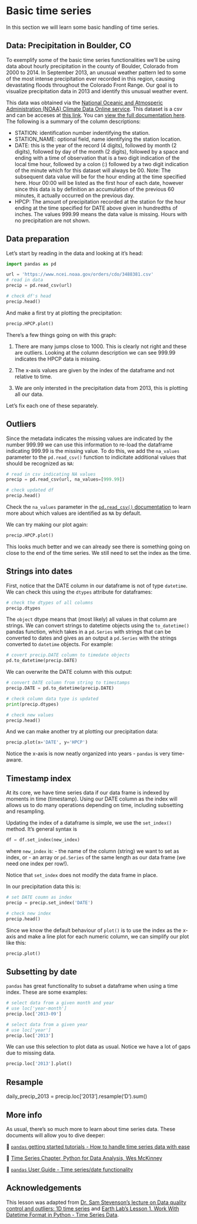 # Basic time series

In this section we will learn some basic handling of time series. 

<!--
Add section about
## `Timestamp`

- basic pandas data type for dates
- what it is
- create one

- NaT = not a time. `pd.NaT` = nd behaves similar as np.nan does for float data.
-->

## Data: Precipitation in Boulder, CO

To exemplify some of the basic time series functionalities we'll be using data about hourly precipitation in the county of Boulder, Colorado from 2000 to 2014. In September 2013, an unusual weather pattern led to some of the most intense precipitation ever recorded in this region, causing devastating floods throughout the Colorado Front Range. Our goal is to visualize precipitation data in 2013 and identify this unusual weather event.

This data was obtained via the [National Oceanic and Atmosperic Administration (NOAA) Climate Data Online service](https://www.ncdc.noaa.gov/cdo-web/). This dataset is a csv and can be acceses at [this link](https://www.ncei.noaa.gov/orders/cdo/3488381.csv). You can [view the full documentation here](https://www.ncei.noaa.gov/pub/data/cdo/documentation/PRECIP_HLY_documentation.pdf). The following is a summary of the column descriptions:

- STATION: identification number indentifying the station. 
- STATION_NAME: optional field, name identifying the station location. 
- DATE: this is the year of the record (4 digits), followed by month (2 digits), followed by day of the month (2 digits), followed by a space and ending with a time of observation that is a two digit indication of the local time hour, followed by a colon (:) followed by a two digit indication of the minute which for this dataset will always be 00. Note: The subsequent data value will be for the hour ending at the time specified here. Hour 00:00 will be listed as the first hour of each date, however since this data is by definition an accumulation of the previous 60 minutes, it actually occurred on the previous day.
- HPCP: The amount of precipitation recorded at the station for the hour ending at the time specified for DATE above given in hundredths of inches. The values 999.99 means the data value is missing. Hours with no precipitation are not shown.

## Data preparation

Let's start by reading in the data and looking at it's head:
```python
import pandas as pd

url = 'https://www.ncei.noaa.gov/orders/cdo/3488381.csv'
# read in data 
precip = pd.read_csv(url)

# check df's head
precip.head()
```

And make a first try at plotting the precipitation:

```python
precip.HPCP.plot()
```

There's a few things going on with this graph:
 
1. There are many jumps close to 1000. This is clearly not right and these are outliers. Looking at the column description we can see 999.99 indicates the HPCP data is missing.

2. The x-axis values are given by the index of the dataframe and not relative to time. 

3. We are only intersted in the precipitation data from 2013, this is plotting all our data.

Let's fix each one of these separately.

## Outliers

Since the metadata indicates the missing values are indicated by the number 999.99 we can use this information to re-load the dataframe indicating 999.99 is the missing value. To do this, we add the `na_values` parameter to the `pd.read_csv()` function to indicitate additional values that should be recognized as `NA`:

```python
# read in csv indicating NA values
precip = pd.read_csv(url, na_values=[999.99])

# check updated df
precip.head()
```

Check the `na_values` parameter in the [`pd.read_csv()` documentation](https://pandas.pydata.org/pandas-docs/stable/reference/api/pandas.read_csv.html) to learn more about which values are identified as `NA` by default. 

We can try making our plot again:

```python
precip.HPCP.plot()
```

This looks much better and we can already see there is something going on close to the end of the time series. We still need to set the index as the time.

## Strings into dates
First, notice that the DATE column in our dataframe is not of type `datetime`. We can check this using the `dtypes` attribute for dataframes:
```python
# check the dtypes of all columns
precip.dtypes
```

<!--
precip.DATE.apply(type).unique()
-->
The `object` dtype means that (most likely) all values in that column are strings. We can convert strings to datetime objects using the `to_datetime()` pandas function, which takes in a `pd.Series` with strings that can be converted to dates and gives as an output a `pd.Series` with the strings converted to `datetime` objects. For example:

```python
# covert precip.DATE column to timedate objects
pd.to_datetime(precip.DATE)
```

We can overwrite the DATE column with this output:

```python
# convert DATE column from string to timestamps
precip.DATE = pd.to_datetime(precip.DATE)

# check column data type is updated
print(precip.dtypes)

# check new values
precip.head()
```

And we can make another try at plotting our precipitation data:

```python
precip.plot(x='DATE', y='HPCP')
```

Notice the x-axis is now neatly organized into years - `pandas` is very time-aware.

## Timestamp index

At its core, we have time series data if our data frame is indexed by moments in time (timestamp). Using our DATE column as the index will allows us to do many operations depending on time, including subsetting and resampling. 

Updating the index of a dataframe is simple, we use the `set_index()` method. It's general syntax is
```python
df = df.set_index(new_index)
```
where `new_index` is:
- the name of the column (string) we want to set as index, or
- an array or `pd.Series` of the same length as our data frame (we need one index per row!). 

Notice that `set_index` does not modify the data frame in place.

In our precipitation data this is:

```python
# set DATE coumn as index
precip = precip.set_index('DATE')

# check new index
precip.head()
```

Since we know the default behaviour of `plot()` is to use the index as the x-axis and make a line plot for each numeric column, we can simplify our plot like this:

```python
precip.plot()
```

<!--
:::{.callout-note}
More on pd.read_csv(). You can set the index and the date columns
df = pd.read_csv(file, index_col=['date'], parse_dates=['date'])

:::
-->

## Subsetting by date
`pandas` has great functionality to subset a dataframe when using a time index. These are some examples:


```python
# select data from a given month and year
# use loc['year-month']
precip.loc['2013-09']
```

```python
# select data from a given year
# use loc['year']
precip.loc['2013']
```

We can use this selection to plot data as usual. Notice we have a lot of gaps due to missing data. 

```python
precip.loc['2013'].plot()
```

## Resample
daily_precip_2013 = precip.loc['2013'].resample('D').sum()

## More info

As usual, there's so much more to learn about time series data. These documents will allow you to dive deeper:

📖 [`pandas` getting started tutorials - How to handle time series data with ease](https://pandas.pydata.org/docs/getting_started/intro_tutorials/09_timeseries.html#min-tut-09-timeseries)

📖 [Time Series Chapter, Python for Data Analysis, Wes McKinney](https://wesmckinney.com/book/time-series)

📖 [`pandas` User Guide - Time series/date functionality](https://pandas.pydata.org/docs/user_guide/timeseries.html)


## Acknowledgements

This lesson was adapted from [Dr. Sam Stevenson's lecture on Data quality control and outliers: 1D time series](https://github.com/samanthastevenson/EDS220_Fall2022/blob/main/Precipitation_QCexample_BoulderCO.ipynb) and [Earth Lab's Lesson 1. Work With Datetime Format in Python - Time Series Data](https://www.earthdatascience.org/courses/use-data-open-source-python/use-time-series-data-in-python/introduction-to-time-series-in-pandas-python/).
